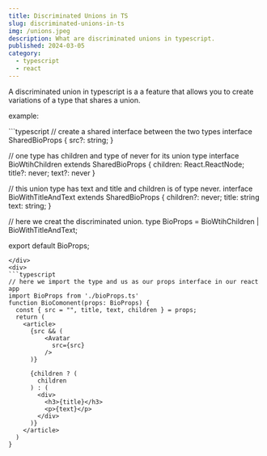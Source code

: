 ```yaml
---
title: Discriminated Unions in TS
slug: discriminated-unions-in-ts
img: /unions.jpeg
description: What are discriminated unions in typescript.
published: 2024-03-05
category: 
  - typescript
  - react
---
```


A discriminated union in typescript is a a feature that allows you to create variations of a type that shares a union. 

<Span>example: </Span>
<div>
```typescript
// create a shared interface between the two types
interface SharedBioProps {
  src?: string;
}

// one type has children and type of never for its union type
interface BioWtihChildren extends SharedBioProps {
  children: React.ReactNode;
  title?: never;
  text?: never
}

// this union type has text and title and children is of type never.
interface BioWithTitleAndText extends SharedBioProps {
  children?: never;
  title: string
  text: string;
}

// here we creat the discriminated union. 
type BioProps = BioWtihChildren | BioWithTitleAndText;

export default BioProps;
```
</div>
<div>
```typescript
// here we import the type and us as our props interface in our react app
import BioProps from './bioProps.ts'
function BioComonent(props: BioProps) {
  const { src = "", title, text, children } = props;
  return (
    <article>
      {src && (
          <Avatar
            src={src}
          />
      )}

      {children ? (
        children
      ) : (
        <div>
          <h3>{title}</h3>
          <p>{text}</p>
        </div>
      )}
    </article>
  )
}
```
</div>






